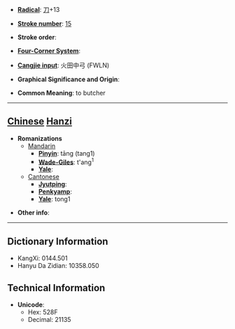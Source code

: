 * '''[[Wiktionary:Chinese radical index| Radical]]''': [[Wiktionary:Chinese radical index 刀|刀]]+13

* '''[[Wiktionary:Chinese total strokes index|Stroke number]]''': [[Wiktionary:Chinese total strokes index 15|15]]

* '''Stroke order''': 

* '''[[Wiktionary:Chinese four corner index|Four-Corner System]]''': 

* '''[[Wiktionary:Chinese Cangjie index|Cangjie input]]''': 火田中弓 (FWLN)

* '''Graphical Significance and Origin''': 

* '''Common Meaning''': to butcher

----

== [[Chinese]] [[Hanzi]] ==

* '''Romanizations'''
** [[Mandarin]]
*** '''[[Pinyin]]''': tāng (tang1)
*** '''[[Wade-Giles]]''': t'ang<sup>1</sup>
*** '''[[Yale]]''': 
**[[Cantonese]]
***'''[[Jyutping]]''':
***'''[[Penkyamp]]''': 
***'''[[Yale]]''': tong1

* '''Other info''': 

----

== Dictionary Information ==

* KangXi: 0144.501
* Hanyu Da Zidian: 10358.050

== Technical Information ==

* '''Unicode''':
** Hex: 528F
** Decimal: 21135